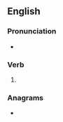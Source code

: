 ==English==

===Pronunciation===
* {{IPA|/peɪdʒd/|lang=en}}

===Verb===
{{head|en|verb form}}

# {{en-past of|page}}

===Anagrams===
* {{anagrams|en|gaped|padge}}